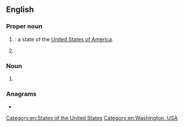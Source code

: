 {{also|Appendix:Variations of "wa"}}
==English==

===Proper noun===
{{en-proper noun}}

# {{lb|en|US}} {{abbreviation of|Washington|lang=en|dot=}}: a state of the [[United States of America]].
# {{initialism of|Western Australia|lang=en}}

===Noun===
{{en-noun}}

# {{lb|en|netball}} {{initialism of|wing attack|lang=en}}

===Anagrams===
* {{anagrams|en|a=aw|aw}}

[[Category:en:States of the United States]]
[[Category:en:Washington, USA]]